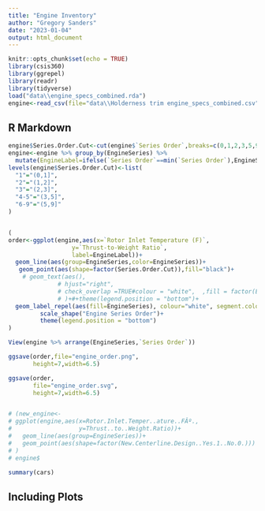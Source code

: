 ```yaml
---
title: "Engine Inventory"
author: "Gregory Sanders"
date: "2023-01-04"
output: html_document
---
```


```r
knitr::opts_chunk$set(echo = TRUE)
library(csis360)
library(ggrepel)
library(readr)
library(tidyverse)
load("data\\engine_specs_combined.rda")
engine<-read_csv(file="data\\Holderness trim engine_specs_combined.csv",na = "NA")

```

## R Markdown


```r

engine$Series.Order.Cut<-cut(engine$`Series Order`,breaks=c(0,1,2,3,5,9))
engine<-engine %>% group_by(EngineSeries) %>%
  mutate(EngineLabel=ifelse(`Series Order`==min(`Series Order`),EngineSeries,NA))
levels(engine$Series.Order.Cut)<-list(
  "1"="(0,1]",
  "2"="(1,2]",
  "3"="(2,3]",
  "4-5"="(3,5]",
  "6-9"="(5,9]"
)


(
order<-ggplot(engine,aes(x=`Rotor Inlet Temperature (F)`, 
                  y=`Thrust-to-Weight Ratio`,
                  label=EngineLabel))+
  geom_line(aes(group=EngineSeries,color=EngineSeries))+
   geom_point(aes(shape=factor(Series.Order.Cut)),fill="black")+
    # geom_text(aes(),
              # hjust="right",
              # check_overlap =TRUE#colour = "white",  ,fill = factor(EngineSeries) fontface = "bold"
              # )+#+theme(legend.position = "bottom")+
  geom_label_repel(aes(fill=EngineSeries), colour="white", segment.colour="black",min.segment.length = unit(0.1, 'lines'))+scale_color_discrete(guide="none")+scale_fill_discrete(guide="none")+
         scale_shape("Engine Series Order")+
         theme(legend.position = "bottom")
)

View(engine %>% arrange(EngineSeries,`Series Order`))

ggsave(order,file="engine_order.png",
       height=7,width=6.5)

ggsave(order,
       file="engine_order.svg",
       height=7,width=6.5)


# (new_engine<-
# ggplot(engine,aes(x=Rotor.Inlet.Temper..ature..FÂº., 
#                   y=Thrust..to..Weight.Ratio))+
#   geom_line(aes(group=EngineSeries))+
#   geom_point(aes(shape=factor(New.Centerline.Design..Yes.1..No.0.)))
# )
# engine$

summary(cars)
```

## Including Plots

